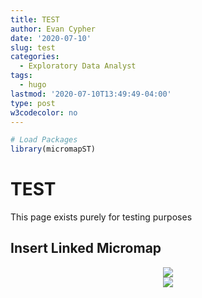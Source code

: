 ```yaml
---
title: TEST
author: Evan Cypher
date: '2020-07-10'
slug: test
categories:
  - Exploratory Data Analyst
tags:
  - hugo
lastmod: '2020-07-10T13:49:49-04:00'
type: post
w3codecolor: no
---
```


```r
# Load Packages
library(micromapST)
```



# TEST

This page exists purely for testing purposes

## Insert Linked Micromap

<center>![](https://img.rankedboost.com/wp-content/plugins/pokemon-sword-shield/assets/pokemon-images-shiny/Shiny-Wooper.png)</center>

<center>![](https://raw.githubusercontent.com/ecypher/ecypher.github.io/master/images/Dunkin_Linked_MicromapST.png)</center>



